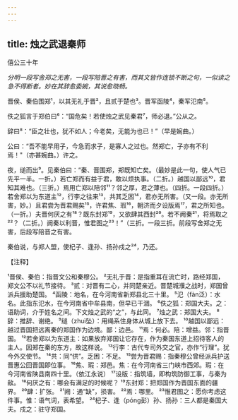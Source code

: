 ```yaml
---
---
---
```

title: 烛之武退秦师
---



僖公三十年

*分明一段写舍郑之无害，一段写陪晋之有害，而其文皆作连锁不断之句，一似读之急不得断者。妙在其辞愈委婉，其说愈晓畅。*

晋侯、秦伯围郑¹，以其无礼于晋²，且贰于楚也³。晋军函陵⁴，秦军氾南⁵。

佚之狐言于郑伯曰⁶：“国危矣！若使烛之武见秦君⁷，师必退。”公从之。

辞曰⁸：“臣之壮也，犹不如人；今老矣，无能为也已！”（早是婉曲。）

公曰：“吾不能早用子，今急而求子，是寡人之过也。然郑亡，子亦有不利焉！"（亦甚婉曲。）许之。

夜，缒而出⁹。见秦伯曰：“秦、晋围郑，郑既知亡矣。（最妙是此一句，使人气已先平一半。一折。）若亡郑而有益于君，敢以烦执事。（二折。）越国以鄙远¹⁰，君知其难也。（三折。）焉用亡郑以陪邻¹¹？邻之厚，君之薄也。（四折。一段四折。）若舍郑以为东道主¹²，行李之往来¹³，共其乏困¹⁴，君亦无所害。（又一段。亦无所害，妙。）且君尝为晋君赐矣¹⁵，许君焦、瑕¹⁶，朝济而夕设版焉¹⁷，君之所知也。（一折。）夫晋何厌之有¹⁸？既东封郑¹⁹，又欲肆其西封²⁰。若不阙秦²¹，将焉取之²²？（二折。）阙秦以利晋，惟君图之²³！”（三折。一段三折。前段写舍郑之无害，后段写陪晋之有害。

秦伯说，与郑人盟，使杞子、逢孙、扬孙戍之²⁴，乃还。

【注释】

¹晋侯、秦伯：指晋文公和秦穆公。
²无礼于晋：是指重耳在流亡时，路经郑国，郑文公不以礼节接待。
³贰：对晋有二心，并同楚亲近。晋楚城濮之战时，郑国曾派兵援助楚国。
⁴函陵：地名，在今河南省新郑县北三十里。
⁵氾（fàn泛）：水名。此指东氾水，在今河南省中牟县南，但早已干涸。
⁶佚之狐：郑国大夫。之：语助词，介于姓名之间。下文烛之武的“之”，与此同。
⁷烛之武：郑国大夫。
⁸辞：推辞、谢绝。
⁹缒（zhuì坠）：用绳系住身体从城上放下去。
¹⁰越国以鄙远：越过晋国把远离秦的郑国作为边境。鄙：边邑。
¹¹焉：何必。陪：增益。邻：指晋国。
¹²若舍郑以为东道主：如果放弃郑国让它存在，作为秦国东道上招待客人的主人。因郑在秦的东方，故这样说。
¹³行李：古代专司外交之官，亦作“行理”。犹今外交使节。
¹⁴共：同“供”。乏困：不足。
¹⁵尝为晋君赐：指秦穆公曾经派兵护送晋惠公回晋国即位事。
¹⁶焦、瑕：郑邑。焦：在今河南省三门峡市西郊。瑕：在今河南省陕县南四十里。（依江永说）
¹⁷设版：指筑墙，即构筑防御工事，与秦为敌。
¹⁸何厌之有：哪会有满足的时候呢？
¹⁹东封郑：把郑国作为晋国东面的疆界。
²⁰肆：扩张。
²¹阙：通“缺”，损害。
²²焉：哪里。
²³惟君图之：愿你考虑这件事。惟：语气词，表希望。
²⁴杞子、逢（póng彭）孙、扬孙：三人都是秦国大夫。戍之：驻守郑国。